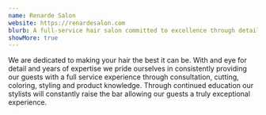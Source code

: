 ```yaml
---
name: Renarde Salon
website: https://renardesalon.com
blurb: A full-service hair salon committed to excellence through detailed consultations, expert cutting, coloring, and styling services, backed by continuous professional education and dedication to exceptional guest experiences.
showMore: true
---
```


We are dedicated to making your hair the best it can be. With and eye for detail and years of expertise we pride ourselves in consistently providing our guests with a full service experience through consultation, cutting, coloring, styling and product knowledge. Through continued education our stylists will constantly raise the bar allowing our guests a truly exceptional experience.
